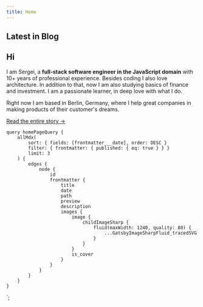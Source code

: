 ```yaml
---
title: Home
---
```



## Latest in Blog

<Container>
    <BlogPostList data={props.data.allMdx.edges} showLink />
</Container>

<Effect>

## Hi

I am Sergei, a **full-stack software engineer in the JavaScript domain** with 10+ years of professional experience.
Besides coding I also love architecture. In addition to that, now I am also studying basics of finance and investment.
I am a passionate learner, in deep love with what I do.

Right now I am based in Berlin, Germany, where I help great companies in making products of their customer's dreams.

[Read the entire story &rarr;](/story)

</Effect>

    query homePageQuery {
        allMdx(
            sort: { fields: [frontmatter___date], order: DESC }
            filter: { frontmatter: { published: { eq: true } } }
            limit: 3
        ) {
            edges {
                node {
                    id
                    frontmatter {
                        title
                        date
                        path
                        preview
                        description
                        images {
                            image {
                                childImageSharp {
                                    fluid(maxWidth: 1240, quality: 80) {
                                        ...GatsbyImageSharpFluid_tracedSVG
                                    }
                                }
                            }
                            is_cover
                        }
                    }
                }
            }
        }
    }
`;
